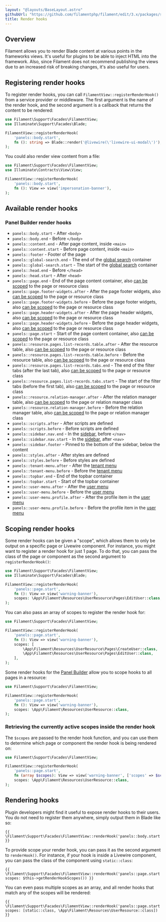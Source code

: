 ```yaml
---
layout: "@layouts/BaseLayout.astro"
githubUrl: "https://github.com/filamentphp/filament/edit/3.x/packages/support/docs/06-render-hooks.md"
title: Render hooks
---
```


## Overview

Filament allows you to render Blade content at various points in the frameworks views. It's useful for plugins to be able to inject HTML into the framework. Also, since Filament does not recommend publishing the views due to an increased risk of breaking changes, it's also useful for users.

## Registering render hooks

To register render hooks, you can call `FilamentView::registerRenderHook()` from a service provider or middleware. The first argument is the name of the render hook, and the second argument is a callback that returns the content to be rendered:

```php
use Filament\Support\Facades\FilamentView;
use Illuminate\Support\Facades\Blade;

FilamentView::registerRenderHook(
    'panels::body.start',
    fn (): string => Blade::render('@livewire(\'livewire-ui-modal\')'),
);
```

You could also render view content from a file:

```php
use Filament\Support\Facades\FilamentView;
use Illuminate\Contracts\View\View;

FilamentView::registerRenderHook(
    'panels::body.start',
    fn (): View => view('impersonation-banner'),
);
```

## Available render hooks

### Panel Builder render hooks

- `panels::body.start` - After `<body>`
- `panels::body.end` - Before `</body>`
- `panels::content.end` - After page content, inside `<main>`
- `panels::content.start` - Before page content, inside `<main>`
- `panels::footer` - Footer of the page
- `panels::global-search.end` - The end of the [global search](../panels/resources/global-search) container
- `panels::global-search.start` - The start of the [global search](../panels/resources/global-search) container
- `panels::head.end` - Before `</head>`
- `panels::head.start` - After `<head>`
- `panels::page.end` - End of the page content container, also [can be scoped](#scoping-render-hooks) to the page or resource class
- `panels::page.footer-widgets.after` - After the page footer widgets, also [can be scoped](#scoping-render-hooks) to the page or resource class
- `panels::page.footer-widgets.before` - Before the page footer widgets, also [can be scoped](#scoping-render-hooks) to the page or resource class
- `panels::page.header-widgets.after` - After the page header widgets, also [can be scoped](#scoping-render-hooks) to the page or resource class
- `panels::page.header-widgets.before` - Before the page header widgets, also [can be scoped](#scoping-render-hooks) to the page or resource class
- `panels::page.start` - Start of the page content container, also [can be scoped](#scoping-render-hooks) to the page or resource class
- `panels::resource.pages.list-records.table.after` - After the resource table, also [can be scoped](#scoping-render-hooks) to the page or resource class
- `panels::resource.pages.list-records.table.before` - Before the resource table, also [can be scoped](#scoping-render-hooks) to the page or resource class
- `panels::resource.pages.list-records.tabs.end` - The end of the filter tabs (after the last tab), also [can be scoped](#scoping-render-hooks) to the page or resource class
- `panels::resource.pages.list-records.tabs.start` - The start of the filter tabs (before the first tab), also [can be scoped](#scoping-render-hooks) to the page or resource class
- `panels::resource.relation-manager.after` - After the relation manager table, also [can be scoped](#scoping-render-hooks) to the page or relation manager class
- `panels::resource.relation-manager.before` - Before the relation manager table, also [can be scoped](#scoping-render-hooks) to the page or relation manager class
- `panels::scripts.after` - After scripts are defined
- `panels::scripts.before` - Before scripts are defined
- `panels::sidebar.nav.end` - In the [sidebar](../panels/navigation), before `</nav>`
- `panels::sidebar.nav.start` - In the [sidebar](../panels/navigation), after `<nav>`
- `panels::sidebar.footer` - Pinned to the bottom of the sidebar, below the content
- `panels::styles.after` - After styles are defined
- `panels::styles.before` - Before styles are defined
- `panels::tenant-menu.after` - After the [tenant menu](../panels/tenancy#customizing-the-tenant-menu)
- `panels::tenant-menu.before` - Before the [tenant menu](../panels/tenancy#customizing-the-tenant-menu)
- `panels::topbar.end` - End of the topbar container
- `panels::topbar.start` - Start of the topbar container
- `panels::user-menu.after` - After the [user menu](../panels/navigation#customizing-the-user-menu)
- `panels::user-menu.before` - Before the [user menu](../panels/navigation#customizing-the-user-menu)
- `panels::user-menu.profile.after` - After the profile item in the [user menu](../panels/navigation#customizing-the-user-menu)
- `panels::user-menu.profile.before` - Before the profile item in the [user menu](../panels/navigation#customizing-the-user-menu)

## Scoping render hooks

Some render hooks can be given a "scope", which allows them to only be output on a specific page or Livewire component. For instance, you might want to register a render hook for just 1 page. To do that, you can pass the class of the page or component as the second argument to `registerRenderHook()`:

```php
use Filament\Support\Facades\FilamentView;
use Illuminate\Support\Facades\Blade;

FilamentView::registerRenderHook(
    'panels::page.start',
    fn (): View => view('warning-banner'),
    scopes: \App\Filament\Resources\UserResource\Pages\EditUser::class,
);
```

You can also pass an array of scopes to register the render hook for:

```php
use Filament\Support\Facades\FilamentView;

FilamentView::registerRenderHook(
    'panels::page.start',
    fn (): View => view('warning-banner'),
    scopes: [
        \App\Filament\Resources\UserResource\Pages\CreateUser::class,
        \App\Filament\Resources\UserResource\Pages\EditUser::class,
    ],
);
```

Some render hooks for the [Panel Builder](#panel-builder-render-hooks) allow you to scope hooks to all pages in a resource:

```php
use Filament\Support\Facades\FilamentView;

FilamentView::registerRenderHook(
    'panels::page.start',
    fn (): View => view('warning-banner'),
    scopes: \App\Filament\Resources\UserResource::class,
);
```

### Retrieving the currently active scopes inside the render hook

The `$scopes` are passed to the render hook function, and you can use them to determine which page or component the render hook is being rendered on:

```php
use Filament\Support\Facades\FilamentView;

FilamentView::registerRenderHook(
    'panels::page.start',
    fn (array $scopes): View => view('warning-banner', ['scopes' => $scopes]),
    scopes: \App\Filament\Resources\UserResource::class,
);
```

## Rendering hooks

Plugin developers might find it useful to expose render hooks to their users. You do not need to register them anywhere, simply output them in Blade like so:

```blade
{{ \Filament\Support\Facades\FilamentView::renderHook('panels::body.start') }}
```

To provide scope your render hook, you can pass it as the second argument to `renderHook()`. For instance, if your hook is inside a Livewire component, you can pass the class of the component using `static::class`:

```blade
{{ \Filament\Support\Facades\FilamentView::renderHook('panels::page.start', scopes: $this->getRenderHookScopes()) }}
```

You can even pass multiple scopes as an array, and all render hooks that match any of the scopes will be rendered:

```blade
{{ \Filament\Support\Facades\FilamentView::renderHook('panels::page.start', scopes: [static::class, \App\Filament\Resources\UserResource::class]) }}
```
